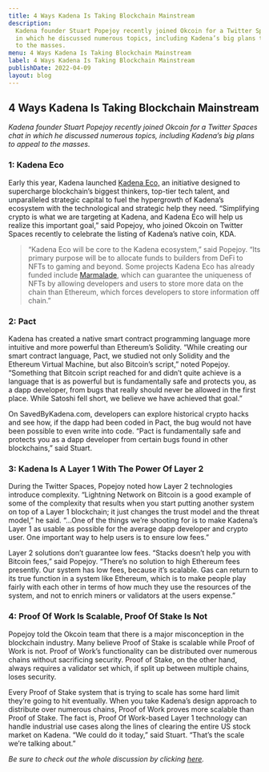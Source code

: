 ```yaml
---
title: 4 Ways Kadena Is Taking Blockchain Mainstream
description:
  Kadena founder Stuart Popejoy recently joined Okcoin for a Twitter Spaces chat
  in which he discussed numerous topics, including Kadena’s big plans to appeal
  to the masses.
menu: 4 Ways Kadena Is Taking Blockchain Mainstream
label: 4 Ways Kadena Is Taking Blockchain Mainstream
publishDate: 2022-04-09
layout: blog
---
```


## 4 Ways Kadena Is Taking Blockchain Mainstream

_Kadena founder Stuart Popejoy recently joined Okcoin for a Twitter Spaces chat
in which he discussed numerous topics, including Kadena’s big plans to appeal to
the masses._

### 1: Kadena Eco

Early this year, Kadena launched [Kadena Eco,](https://kadena.io/eco/) an
initiative designed to supercharge blockchain’s biggest thinkers, top-tier tech
talent, and unparalleled strategic capital to fuel the hypergrowth of Kadena’s
ecosystem with the technological and strategic help they need. “Simplifying
crypto is what we are targeting at Kadena, and Kadena Eco will help us realize
this important goal,” said Popejoy, who joined Okcoin on Twitter Spaces recently
to celebrate the listing of Kadena’s native coin, KDA.

> “Kadena Eco will be core to the Kadena ecosystem,” said Popejoy. “Its primary
> purpose will be to allocate funds to builders from DeFi to NFTs to gaming and
> beyond. Some projects Kadena Eco has already funded include
> [Marmalade](http://marmalade.art), which can guarantee the uniqueness of NFTs
> by allowing developers and users to store more data on the chain than
> Ethereum, which forces developers to store information off chain.”

### 2: Pact

Kadena has created a native smart contract programming language more intuitive
and more powerful than Ethereum’s Solidity. “While creating our smart contract
language, Pact, we studied not only Solidity and the Ethereum Virtual Machine,
but also Bitcoin’s script,” noted Popejoy. “Something that Bitcoin script
reached for and didn’t quite achieve is a language that is as powerful but is
fundamentally safe and protects you, as a dapp developer, from bugs that really
should never be allowed in the first place. While Satoshi fell short, we believe
we have achieved that goal.”

On SavedByKadena.com, developers can explore historical crypto hacks and see
how, if the dapp had been coded in Pact, the bug would not have been possible to
even write into code. “Pact is fundamentally safe and protects you as a dapp
developer from certain bugs found in other blockchains,” said Stuart.

### 3: Kadena Is A Layer 1 With The Power Of Layer 2

During the Twitter Spaces, Popejoy noted how Layer 2 technologies introduce
complexity. “Lightning Network on Bitcoin is a good example of some of the
complexity that results when you start putting another system on top of a Layer
1 blockchain; it just changes the trust model and the threat model,” he said.
“…One of the things we’re shooting for is to make Kadena’s Layer 1 as usable as
possible for the average dapp developer and crypto user. One important way to
help users is to ensure low fees.”

Layer 2 solutions don’t guarantee low fees. “Stacks doesn’t help you with
Bitcoin fees,” said Popejoy. “There’s no solution to high Ethereum fees
presently. Our system has low fees, because it’s scalable. Gas can return to its
true function in a system like Ethereum, which is to make people play fairly
with each other in terms of how much they use the resources of the system, and
not to enrich miners or validators at the users expense.”

### 4: Proof Of Work Is Scalable, Proof Of Stake Is Not

Popejoy told the Okcoin team that there is a major misconception in the
blockchain industry. Many believe Proof of Stake is scalable while Proof of Work
is not. Proof of Work’s functionality can be distributed over numerous chains
without sacrificing security. Proof of Stake, on the other hand, always requires
a validator set which, if split up between multiple chains, loses security.

Every Proof of Stake system that is trying to scale has some hard limit they’re
going to hit eventually. When you take Kadena’s design approach to distribute
over numerous chains, Proof of Work proves more scalable than Proof of Stake.
The fact is, Proof Of Work-based Layer 1 technology can handle industrial use
cases along the lines of clearing the entire US stock market on Kadena. “We
could do it today,” said Stuart. “That’s the scale we’re talking about.”

_Be sure to check out the whole discussion by clicking
[here](https://twitter.com/kadena_io/status/1506740712255205385)._

